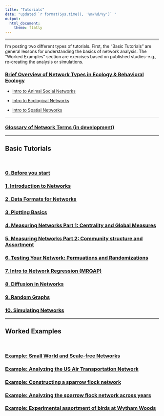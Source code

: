 ```yaml
---
title: "Tutorials"
date: "updated `r format(Sys.time(), '%m/%d/%y')` "
output: 
  html_document:
    theme: flatly
---
```


--------------

I'm posting two different types of tutorials. First, the "Basic Tutorials" are general lessons for understanding the basics of network analysis. The "Worked Examples" section are exercises based on published studies--e.g., re-creating the analysis or simulations. 

### [Brief Overview of Network Types in Ecology & Behavioral Ecology](networktypes.html)

* [Intro to Animal Social Networks](networktypes_socialnetworks.html)

* [Intro to Ecological Networks](networktypes_ecolnets.html)

* [Intro to Spatial Networks](networktypes_spatialnets.html)

---

### [Glossary of Network Terms (in development)](glossary.html)

---

## Basic Tutorials
<br>

### [0. Before you start](00_before_you_start.html)

### [1. Introduction to Networks](01_intro.html)

### [2. Data Formats for Networks](02_dataformats.html)

### [3. Plotting Basics](03_plots.html)

### [4. Measuring Networks Part 1: Centrality and Global Measures](04_measuring.html)

### [5. Measuring Networks Part 2: Community structure and Assortment](05_community.html)

### [6. Testing Your Network: Permuations and Randomizations](06_permutations.html)

### [7. Intro to Network Regression (MRQAP)](07_mrqap.html)

### [8. Diffusion in Networks](08_diffusion.html)

### [9. Random Graphs](09_randomnets.html)

### [10. Simulating Networks](10_simulations.html)

--------

## Worked Examples
<br>

### [Example: Small World and Scale-free Networks](example1_smallworld.html)

### [Example: Analyzing the US Air Transportation Network](example_usairports.html)

### [Example: Constructing a sparrow flock network](example_make_sparrow_network.html)

### [Example: Analyzing the sparrow flock network across years](example_sparrownet_analysis.html)

### [Example: Experimental assortment of birds at Wytham Woods](example_assortment_in_wytham.html)


